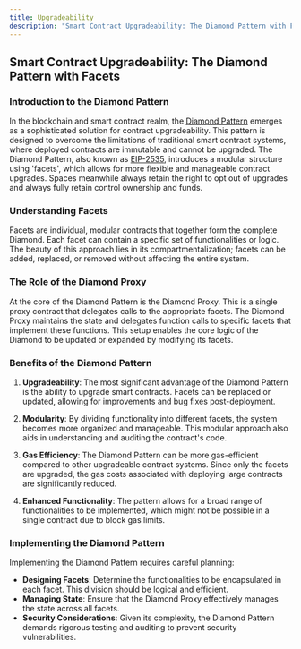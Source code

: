 ```yaml
---
title: Upgradeability
description: "Smart Contract Upgradeability: The Diamond Pattern with Facets"
---
```


## Smart Contract Upgradeability: The Diamond Pattern with Facets

### Introduction to the Diamond Pattern

In the blockchain and smart contract realm, the [Diamond Pattern](https://eips.ethereum.org/EIPS/eip-2535) emerges as a sophisticated solution for contract upgradeability. This pattern is designed to overcome the limitations of traditional smart contract systems, where deployed contracts are immutable and cannot be upgraded. The Diamond Pattern, also known as [EIP-2535](https://eips.ethereum.org/EIPS/eip-2535), introduces a modular structure using 'facets', which allows for more flexible and manageable contract upgrades. Spaces meanwhile always retain the right to opt out of upgrades and always fully retain control ownership and funds.

### Understanding Facets

Facets are individual, modular contracts that together form the complete Diamond. Each facet can contain a specific set of functionalities or logic. The beauty of this approach lies in its compartmentalization; facets can be added, replaced, or removed without affecting the entire system.

### The Role of the Diamond Proxy

At the core of the Diamond Pattern is the Diamond Proxy. This is a single proxy contract that delegates calls to the appropriate facets. The Diamond Proxy maintains the state and delegates function calls to specific facets that implement these functions. This setup enables the core logic of the Diamond to be updated or expanded by modifying its facets.

### Benefits of the Diamond Pattern

1. **Upgradeability**: The most significant advantage of the Diamond Pattern is the ability to upgrade smart contracts. Facets can be replaced or updated, allowing for improvements and bug fixes post-deployment.
2. **Modularity**: By dividing functionality into different facets, the system becomes more organized and manageable. This modular approach also aids in understanding and auditing the contract's code.

3. **Gas Efficiency**: The Diamond Pattern can be more gas-efficient compared to other upgradeable contract systems. Since only the facets are upgraded, the gas costs associated with deploying large contracts are significantly reduced.

4. **Enhanced Functionality**: The pattern allows for a broad range of functionalities to be implemented, which might not be possible in a single contract due to block gas limits.

### Implementing the Diamond Pattern

Implementing the Diamond Pattern requires careful planning:

- **Designing Facets**: Determine the functionalities to be encapsulated in each facet. This division should be logical and efficient.
- **Managing State**: Ensure that the Diamond Proxy effectively manages the state across all facets.
- **Security Considerations**: Given its complexity, the Diamond Pattern demands rigorous testing and auditing to prevent security vulnerabilities.
